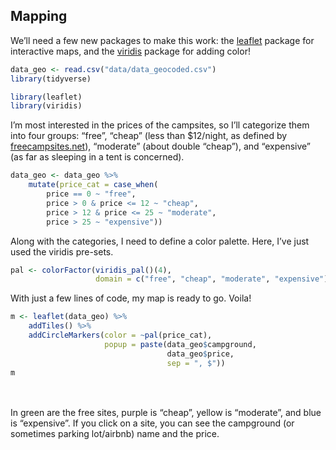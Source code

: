 ## Mapping

We'll need a few new packages to make this work: the [leaflet](https://rstudio.github.io/leaflet/) package for interactive maps, and the [viridis](https://cran.r-project.org/web/packages/viridis/vignettes/intro-to-viridis.html) package for adding color!

```r
data_geo <- read.csv("data/data_geocoded.csv")
library(tidyverse)
```


```r
library(leaflet)
library(viridis)
```

I'm most interested in the prices of the campsites, so I'll categorize them into four groups: "free", "cheap" (less than $12/night, as defined by [freecampsites.net](https://freecampsites.net/about/)), "moderate" (about double "cheap"), and "expensive" (as far as sleeping in a tent is concerned).

```r
data_geo <- data_geo %>% 
    mutate(price_cat = case_when(
        price == 0 ~ "free",
        price > 0 & price <= 12 ~ "cheap",
        price > 12 & price <= 25 ~ "moderate",
        price > 25 ~ "expensive"))
```

Along with the categories, I need to define a color palette. Here, I've just used the viridis pre-sets.

```r
pal <- colorFactor(viridis_pal()(4), 
                   domain = c("free", "cheap", "moderate", "expensive"))

```

With just a few lines of code, my map is ready to go. Voila!

```r
m <- leaflet(data_geo) %>%
    addTiles() %>%  
    addCircleMarkers(color = ~pal(price_cat),
                     popup = paste(data_geo$campground,
                                   data_geo$price,
                                   sep = ", $"))
m 
```

<br><br>
In green are the free sites, purple is "cheap", yellow is "moderate", and blue is "expensive". If you click on a site, you can see the campground (or sometimes parking lot/airbnb) name and the price.